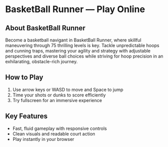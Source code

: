 # BasketBall Runner — Play Online

## About BasketBall Runner

Become a basketball navigant in BasketBall Runner, where skillful maneuvering through 75 thrilling levels is key. Tackle unpredictable hoops and cunning traps, mastering your agility and strategy with adjustable perspectives and diverse ball choices while striving for hoop precision in an exhilarating, obstacle-rich journey.

## How to Play

1. Use arrow keys or WASD to move and Space to jump
2. Time your shots or dunks to score efficiently
3. Try fullscreen for an immersive experience

## Key Features

- Fast, fluid gameplay with responsive controls
- Clean visuals and readable court action
- Play instantly in your browser
